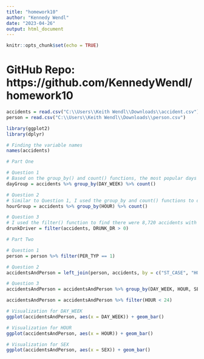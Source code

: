 ---
title: "homework10"
author: "Kennedy Wendl"
date: "2023-04-26"
output: html_document
---

```{r setup, include=FALSE}
knitr::opts_chunk$set(echo = TRUE)
```

# GitHub Repo: https://github.com/KennedyWendl/homework10

```{r}
accidents = read.csv("C:\\Users\\Keith Wendl\\Downloads\\accident.csv")
person = read.csv("C:\\Users\\Keith Wendl\\Downloads\\person.csv")
```

```{r}
library(ggplot2)
library(dplyr)

# Finding the variable names 
names(accidents)

# Part One 

# Question 1 
# Based on the group_by() and count() functions, the most popular days of the week for accidents are Saturday, Friday, and Sunday.
dayGroup = accidents %>% group_by(DAY_WEEK) %>% count() 

# Question 2
# Similar to Question 1, I used the group_by and count() functions to determine the most popular times which are at 6PM, 8PM, and 5PM. 
hourGroup = accidents %>% group_by(HOUR) %>% count() 

# Question 3
# I used the filter() function to find there were 8,720 accidents with at least one drunk driver 
drunkDriver = filter(accidents, DRUNK_DR > 0) 

# Part Two 

# Question 1
person = person %>% filter(PER_TYP == 1)

# Question 2
accidentsAndPerson = left_join(person, accidents, by = c("ST_CASE", "HOUR", "MINUTE", "DAY", "MONTH"))

# Question 3
accidentsAndPerson = accidentsAndPerson %>% group_by(DAY_WEEK, HOUR, SEX) %>% summarise(numAcc = n())

accidentsAndPerson = accidentsAndPerson %>% filter(HOUR < 24)

# Visualization for DAY_WEEK
ggplot(accidentsAndPerson, aes(x = DAY_WEEK)) + geom_bar()

# Visualization for HOUR
ggplot(accidentsAndPerson, aes(x = HOUR)) + geom_bar()

# Visualization for SEX
ggplot(accidentsAndPerson, aes(x = SEX)) + geom_bar()

``` 
